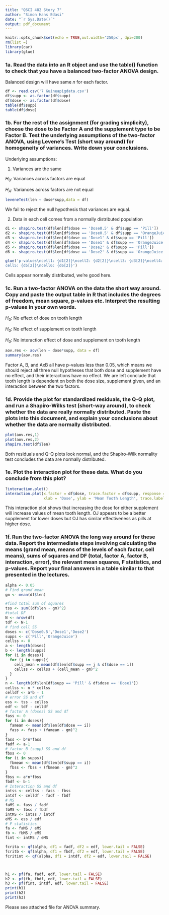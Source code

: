 ```yaml
---
title: "QSCI 482 Story 7"
author: "Simon Hans Edasi"
date: "`r Sys.Date()`"
output: pdf_document
---
```


```r
knitr::opts_chunk$set(echo = TRUE,out.width='250px', dpi=200)
rm(list =)
library(car)
library(glue)
```

### 1a. Read the data into an R object and use the table() function to check that you have a balanced two-factor ANOVA design.

Balanced design will have same $n$ for each factor.
```r
df <- read.csv('7 Guineapigdata.csv')
df$supp <- as.factor(df$supp)
df$dose <- as.factor(df$dose)
table(df$supp)
table(df$dose)
```

### 1b. For the rest of the assignment (for grading simplicity), choose the dose to be Factor A and the supplement type to be Factor B. Test the underlying assumptions of the two-factor ANOVA, using Levene’s Test (short way around) for homogeneity of variances. Write down your conclusions.

Underlying assumptions:
 
1. Variances are the same

$H_0:$ Variances across factors are equal

$H_A:$ Variances across factors are not equal
```r
leveneTest(len ~ dose*supp,data = df)
```

We fail to reject the null hypothesis that variances are equal.

2. Data in each cell comes from a normally distributed population

```r
d1 <- shapiro.test(df$len[df$dose == 'Dose0.5' & df$supp == 'Pill'])
d2 <- shapiro.test(df$len[df$dose == 'Dose0.5' & df$supp == 'OrangeJuice'])
d3 <- shapiro.test(df$len[df$dose == 'Dose1' & df$supp == 'Pill'])
d4 <- shapiro.test(df$len[df$dose == 'Dose1' & df$supp == 'OrangeJuice'])
d5 <- shapiro.test(df$len[df$dose == 'Dose2' & df$supp == 'Pill'])
d6 <- shapiro.test(df$len[df$dose == 'Dose2' & df$supp == 'OrangeJuice'])

glue('p-values\ncell1: {d1[2]}\ncell2: {d2[2]}\ncell3: {d3[2]}\ncell4: {d4[2]}
cell5: {d5[2]}\ncell6: {d6[2]}')
```

Cells appear normally distributed, we're good here.

### 1c. Run a two-factor ANOVA on the data the short way around. Copy and paste the output table in R that includes the degrees of freedom, mean square, p-values etc. Interpret the resulting p-values in your own words.

$H_0:$ No effect of dose on tooth length

$H_0:$ No effect of supplement on tooth length

$H_0:$ No interaction effect of dose and supplement on tooth length
```r
aov.res <- aov(len ~ dose*supp, data = df)
summary(aov.res)
```

Factor A, B, and AxB all have p-values less than 0.05, which means we should reject all three null hypotheses that both dose and supplement have no effect, and their interactions have no effect. We are left conclude that tooth length is dependent on both the dose size, supplement given, and an interaction between the two factors.

\clearpage
### 1d. Provide the plot for standardized residuals, the Q-Q plot, and run a Shapiro-Wilks test (short-way around), to check whether the data are really normally distributed. Paste the plots into this document, and explain your conclusions about whether the data are normally distributed.

```r
plot(aov.res,1)
plot(aov.res,2)
shapiro.test(df$len)
```
Both residuals and Q-Q plots look normal, and the Shapiro-Wilk normality test concludes the data are normally distributed.


### 1e. Plot the interaction plot for these data. What do you conclude from this plot?

```r
?interaction.plot()
interaction.plot(x.factor = df$dose, trace.factor = df$supp, response = df$len,
                 xlab = 'Dose', ylab = 'Mean Tooth Length', trace.label = 'Supplement')
```

This interaction plot shows that increasing the dose for either supplement will increase values of mean tooth length. OJ appears to be a better supplement for lower doses but OJ has similar effectiveness as pills at higher dose.

### 1f. Run the two-factor ANOVA the long way around for these data. Report the intermediate steps involving calculating the means (grand mean, means of the levels of each factor, cell means), sums of squares and DF (total, factor A, factor B, interaction, error), the relevant mean squares, F statistics, and p-values. Report your final answers in a table similar to that presented in the lectures.

```r
alpha <- 0.05
# Find grand mean
gm <- mean(df$len)

#find total sum of squares
tss <- sum((df$len - gm)^2)
#total DF
N <- nrow(df)
tdf <- N-1
# find cell SS
doses <- c('Dose0.5','Dose1','Dose2')
supps <- c('Pill','OrangeJuice')
cellss <- 0
a <- length(doses)
b <- length(supps)
for (i in doses){
  for (j in supps){
    cell_mean = mean(df$len[df$supp == j & df$dose == i])
    cellss <- cellss + (cell_mean - gm)^2
  }
}
n <- length(df$len[df$supp == 'Pill' & df$dose == 'Dose1'])
cellss <- n * cellss
celldf <- a*b - 1
# error SS and df
ess <- tss - cellss
edf <- tdf - celldf
# factor A (doses) SS and df
fass <- 0
for (i in doses){
  famean <- mean(df$len[df$dose == i])
  fass <- fass + (famean - gm)^2
}
fass <- b*n*fass
fadf <- a-1
# factor B (supp) SS and df
fbss <- 0
for (i in supps){
  fbmean <- mean(df$len[df$supp == i])
  fbss <- fbss + (fbmean - gm)^2
}
fbss <- a*n*fbss
fbdf <- b-1
# Interaction SS and df
intss <- cellss - fass - fbss
intdf <- celldf - fadf - fbdf
# MS
faMS <- fass / fadf
fbMS <- fbss / fbdf
intMS <- intss / intdf
eMS <- ess / edf
# F statistics
fa <- faMS / eMS
fb <- fbMS / eMS
fint <- intMS / eMS

fcrita <- qf(alpha, df1 = fadf, df2 = edf, lower.tail = FALSE)
fcritb <- qf(alpha, df1 = fbdf, df2 = edf, lower.tail = FALSE)
fcritint <- qf(alpha, df1 = intdf, df2 = edf, lower.tail = FALSE)



h1 <- pf(fa, fadf, edf, lower.tail = FALSE)
h2 <- pf(fb, fbdf, edf, lower.tail = FALSE)
h3 <- pf(fint, intdf, edf, lower.tail = FALSE)
print(h1)
print(h2)
print(h3)
```

Please see attached file for ANOVA summary.
